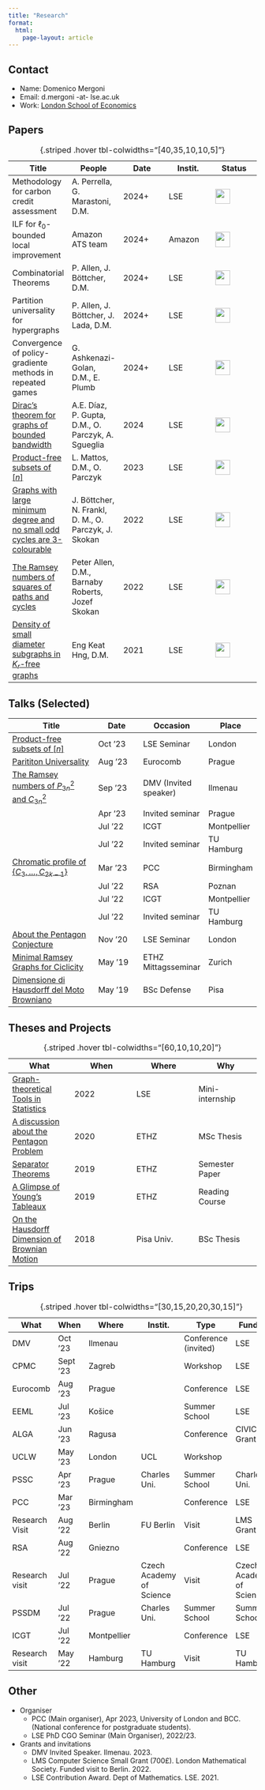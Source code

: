 ```yaml
---
title: "Research"
format: 
  html:
    page-layout: article
---
```


::: column-margin
::: callout-note
## Contact

-   Name: Domenico Mergoni
-   Email: d.mergoni -at- lse.ac.uk
-   Work: [London School of Economics](https://www.lse.ac.uk/mathematics)
:::
:::

::: panel-tabset
## Papers

| Title                                                                                                                                             | People                                               | Date    | Instit. | Status                                |
|---------------|---------------|---------------|---------------|---------------|
| Methodology for carbon credit assessment                                                                                                          | A. Perrella, G. Marastoni, D.M.                      | 2024+   | LSE     | ![](../images/50.png){width="0.8cm"}  |
| ILF for $\ell_0$-bounded local improvement                                                                                                        | Amazon ATS team                                      | 2024+   | Amazon  | ![](../images/50.png){width="0.8cm"}  |
| Combinatorial Theorems                                                                                                                            | P. Allen, J. Böttcher, D.M.                          | 2024+   | LSE     | ![](../images/50.png){width="0.8cm"}  |
| Partition universality for hypergraphs                                                                                                            | P. Allen, J. Böttcher, J. Lada, D.M.                 | 2024+   | LSE     | ![](../images/50.png){width="0.8cm"}  |
| Convergence of policy-gradiente methods in repeated games                                                                                         | G. Ashkenazi-Golan, D.M., E. Plumb                   | 2024+   | LSE     | ![](../images/50.png){width="0.8cm"}  |
| [Dirac's theorem for graphs of bounded bandwidth](https://arxiv.org/abs/2407.05889)                                                               | A.E. Díaz, P. Gupta, D.M., O. Parczyk, A. Sgueglia   | 2024    | LSE     | ![](../images/100.png){width="0.8cm"} |
| [Product-free subsets of $[n]$](https://arxiv.org/abs/2311.18796)                                                                                 | L. Mattos, D.M., O. Parczyk                          | 2023    | LSE     | ![](../images/100.png){width="0.8cm"} |
| [Graphs with large minimum degree and no small odd cycles are 3-colourable](https://arxiv.org/abs/2302.01875)                                     | J. Böttcher, N. Frankl, D. M., O. Parczyk, J. Skokan | 2022    | LSE     | ![](../images/100.png){width="0.8cm"} |
| [The Ramsey numbers of squares of paths and cycles](https://www.combinatorics.org/ojs/index.php/eljc/article/view/v31i2p11)                       | Peter Allen, D.M., Barnaby Roberts, Jozef Skokan     | 2022    | LSE     | ![](../images/100.png){width="0.8cm"} |
| [Density of small diameter subgraphs in $K_r$-free graphs](https://arxiv.org/abs/2207.14297)                                                      | Eng Keat Hng, D.M.                                   | 2021    | LSE     | ![](../images/100.png){width="0.8cm"} |

: {.striped .hover tbl-colwidths="\[40,35,10,10,5\]"}

<!--| Maker Breaker Games in the square lattice                                                                     | F. Illingworth, D.M., A. Pokrovskiy                  | 2023-   | LSE     | ![](../images/50.png){width="0.8cm"}  

| Density of small diameter subgraphs in $K_r$-free graphs (II)                                                                                     | D.M.                                                 | 2023-   | LSE     | ![](../images/0.png){width="0.8cm"}   |

|-->

## Talks (Selected)

| Title                                                                                           | Date    | Occasion              | Place       |
|----------------------------|---------------|---------------|---------------|
| [Product-free subsets of $[n]$](https://arxiv.org/abs/2311.18796)                               | Oct '23 | LSE Seminar           | London      |
| [Parititon Universality](../Documents_files/Presentations/Partit_uni.pdf)                       | Aug '23 | Eurocomb              | Prague      |
| [The Ramsey numbers of $P_{3n}^2$ and $C_{3n}^2$](../Documents_files/Presentations/Ram_num.pdf) | Sep '23 | DMV (Invited speaker) | Ilmenau     |
|                                                                                                 | Apr '23 | Invited seminar       | Prague      |
|                                                                                                 | Jul '22 | ICGT                  | Montpellier |
|                                                                                                 | Jul '22 | Invited seminar       | TU Hamburg  |
| [Chromatic profile of $\{C_3,\dots{},C_{2k-1}\}$](../Documents_files/Presentations/3_chrom.pdf) | Mar '23 | PCC                   | Birmingham  |
|                                                                                                 | Jul '22 | RSA                   | Poznan      |
|                                                                                                 | Jul '22 | ICGT                  | Montpellier |
|                                                                                                 | Jul '22 | Invited seminar       | TU Hamburg  |
| [About the Pentagon Conjecture](../Documents_files/Theses/MSc_pres.pdf)                         | Nov '20 | LSE Seminar           | London      |
| [Minimal Ramsey Graphs for Ciclicity](../Documents_files/Presentations/Min_cicl.pdf)            | May '19 | ETHZ Mittagsseminar   | Zurich      |
| [Dimensione di Hausdorff del Moto Browniano](../Documents_files/Theses/BSc_Thesis.compr.pdf)    | May '19 | BSc Defense           | Pisa        |

```{=html}
<!--
[About the Pentagon Conjecture](../Documents_files/Theses/MSc_pres.pdf) 
[Dimensione di Hausdorff del Moto Browniano](../Documents_files/Theses/BSc_Thesis.compr.pdf)

| Title                                                                              | Date    | Occasion            | Place                |
|------------------|------------------|------------------|------------------|
| [The Ramsey numbers of $P_{3n}^2$ and $C_{3n}^2$](../Documents_files/Presentations/Ram_num.pdf)              | Sep '23 | DMV (Invited)       | Ilmenau              |
| Partition universality                                                                                                                         | Aug '23 | Eurocomb       | Prague              |
|  The Ramsey numbers of $P_{3n}^2$ and $C_{3n}^2$                                                                                               | Apr '23 | Invited seminar     | Charles Univ. Prague |
| [Chromatic profile of $\{C_3,\dots{},C_{2k-1}\}$](../Documents_files/Presentations/3_chrom.pdf)                                  | Mar '23 | PCC                 | Birmingham           |
|  The Ramsey numbers of $P_{3n}^2$ and $C_{3n}^2$                                                                                              | Jul '22 | ICGT                | Montpellier          |
|  Chromatic profile of $\{C_3,\dots{},C_{2k-1}\}$                                                                                              | Jul '22 | RSA                 | Poznan               |
| The Ramsey numbers of $P_{3n}^2$ and $C_{3n}^2$                                                                                                 | Jun '22 | Invited seminar     | TU Hamburg           |
| [About the Pentagon Conjecture](../Documents_files/Theses/MSc_pres.pdf)                                                           | Nov '20 | LSE Seminar         | London               |
| [Minimal Ramsey Graphs for Ciclicity](../Documents_files/Presentations/Min_cicl.pdf) | May '19 | ETHZ Mittagsseminar | Zurich               |
| [Studio della dimensione di Hausdorff del Moto Browniano](../Documents_files/Theses/BSc_Thesis.compr.pdf)                                | Jul '18 | BSc defense         | Pisa                 |

: {.striped .hover tbl-colwidths="\[50,30,20\]"}
-->
```
## Theses and Projects

| What                                                                                                 | When | Where      | Why             |
|------------------|------------------|------------------|------------------|
| [Graph-theoretical Tools in Statistics](../Documents_files/Presentations/)                           | 2022 | LSE        | Mini-internship |
| [A discussion about the Pentagon Problem](../Documents_files/Theses/MSc_Thesis.pdf)                  | 2020 | ETHZ       | MSc Thesis      |
| [Separator Theorems](../Documents_files/Presentations/Semester_Paper_Separator_Theorems.pdf)         | 2019 | ETHZ       | Semester Paper  |
| [A Glimpse of Young's Tableaux](../Documents_files/Presentations/Reading_course_Young_Tableaux.pdf)  | 2019 | ETHZ       | Reading Course  |
| [On the Hausdorff Dimension of Brownian Motion](../Documents_files/Theses/BSc_Thesis.compressed.pdf) | 2018 | Pisa Univ. | BSc Thesis      |

: {.striped .hover tbl-colwidths="\[60,10,10,20\]"}

## Trips

| What           | When     | Where       | Instit.                  | Type                 | Funded                   |
|------------|------------|------------|------------|------------|------------|
| DMV            | Oct '23  | Ilmenau     |                          | Conference (invited) | LSE                      |
| CPMC           | Sept '23 | Zagreb      |                          | Workshop             | LSE                      |
| Eurocomb       | Aug '23  | Prague      |                          | Conference           | LSE                      |
| EEML           | Jul '23  | Košice      |                          | Summer School        | LSE                      |
| ALGA           | Jun '23  | Ragusa      |                          | Conference           | CIVICA Grant             |
| UCLW           | May '23  | London      | UCL                      | Workshop             |                          |
| PSSC           | Apr '23  | Prague      | Charles Uni.             | Summer School        | Charles Uni.             |
| PCC            | Mar '23  | Birmingham  |                          | Conference           | LSE                      |
| Research Visit | Aug '22  | Berlin      | FU Berlin                | Visit                | LMS Grant                |
| RSA            | Aug '22  | Gniezno     |                          | Conference           | LSE                      |
| Research visit | Jul '22  | Prague      | Czech Academy of Science | Visit                | Czech Academy of Science |
| PSSDM          | Jul '22  | Prague      | Charles Uni.             | Summer School        | Summer School            |
| ICGT           | Jul '22  | Montpellier |                          | Conference           | LSE                      |
| Research visit | May '22  | Hamburg     | TU Hamburg               | Visit                | TU Hamburg               |

: {.striped .hover tbl-colwidths="\[30,15,20,20,30,15\]"}

## Other

-   Organiser
    -   PCC (Main organiser), Apr 2023, University of London and BCC. (National conference for postgraduate students).
    -   LSE PhD CGO Seminar (Main Organiser), 2022/23.
-   Grants and invitations
    -   DMV Invited Speaker. Ilmenau. 2023.
    -   LMS Computer Science Small Grant (700£). London Mathematical Society. Funded visit to Berlin. 2022.
    -   LSE Contribution Award. Dept of Mathematics. LSE. 2021.
:::
